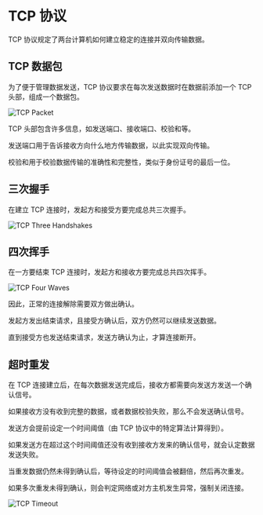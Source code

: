 # TCP 协议

TCP 协议规定了两台计算机如何建立稳定的连接并双向传输数据。

## TCP 数据包

为了便于管理数据发送，TCP 协议要求在每次发送数据时在数据前添加一个 TCP 头部，组成一个数据包。

![TCP Packet](/images/tcp-packet.svg)

TCP 头部包含许多信息，如发送端口、接收端口、校验和等。

发送端口用于告诉接收方向什么地方传输数据，以此实现双向传输。

校验和用于校验数据传输的准确性和完整性，类似于身份证号的最后一位。

## 三次握手

在建立 TCP 连接时，发起方和接受方要完成总共三次握手。

![TCP Three Handshakes](/images/tcp-three-handshakes.svg)

## 四次挥手

在一方要结束 TCP 连接时，发起方和接收方要完成总共四次挥手。

![TCP Four Waves](/images/tcp-four-waves.svg)

因此，正常的连接解除需要双方做出确认。

发起方发出结束请求，且接受方确认后，双方仍然可以继续发送数据。

直到接受方也发送结束请求，发送方确认为止，才算连接断开。

## 超时重发

在 TCP 连接建立后，在每次数据发送完成后，接收方都需要向发送方发送一个确认信号。

如果接收方没有收到完整的数据，或者数据校验失败，那么不会发送确认信号。

发送方会提前设定一个时间阈值（由 TCP 协议中的特定算法计算得到）。

如果发送方在超过这个时间阈值还没有收到接收方发来的确认信号，就会认定数据发送失败。

当重发数据仍然未得到确认后，等待设定的时间阈值会被翻倍，然后再次重发。

如果多次重发未得到确认，则会判定网络或对方主机发生异常，强制关闭连接。

![TCP Timeout](/images/tcp-timeout.svg)
